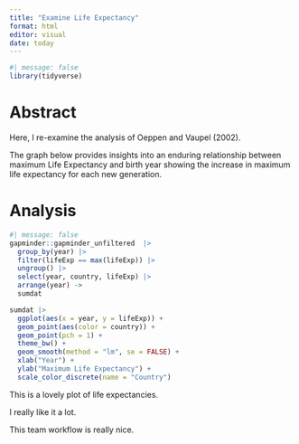 ```yaml
---
title: "Examine Life Expectancy"
format: html
editor: visual
date: today
---
```


```r
#| message: false
library(tidyverse)
```

# Abstract

Here, I re-examine the analysis of Oeppen and Vaupel (2002).

The graph below provides insights into an enduring relationship between maximum Life Expectancy and birth year showing the increase in maximum life expectancy for each new generation.

# Analysis

```r
#| message: false
gapminder::gapminder_unfiltered  |> 
  group_by(year) |>
  filter(lifeExp == max(lifeExp)) |>
  ungroup() |>
  select(year, country, lifeExp) |>
  arrange(year) ->
  sumdat

sumdat |> 
  ggplot(aes(x = year, y = lifeExp)) +
  geom_point(aes(color = country)) +
  geom_point(pch = 1) +
  theme_bw() +
  geom_smooth(method = "lm", se = FALSE) +
  xlab("Year") +
  ylab("Maximum Life Expectancy") +
  scale_color_discrete(name = "Country")
```

This is a lovely plot of life expectancies.

I really like it a lot.


This team workflow is really nice.

